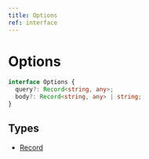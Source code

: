 ```yaml
---
title: Options
ref: interface
---
```


# Options

```ts
interface Options {
  query?: Record<string, any>;
  body?: Record<string, any> | string;
}
```

## Types

- [Record](https://www.typescriptlang.org/docs/handbook/utility-types.html#recordkeys-type)
